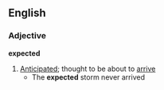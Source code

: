 ==English==
===Adjective===
'''expected'''
#[[Anticipated]]; thought to be about to [[arrive]]
#* The '''expected''' storm never arrived